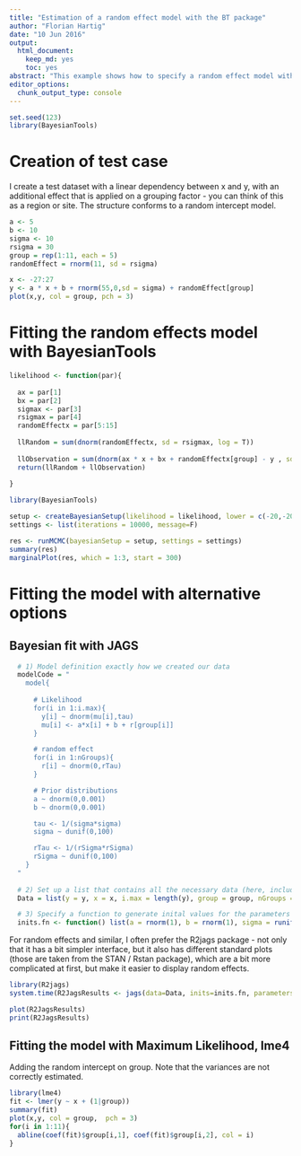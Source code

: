 ```yaml
---
title: "Estimation of a random effect model with the BT package"
author: "Florian Hartig"
date: "10 Jun 2016"
output: 
  html_document:
    keep_md: yes
    toc: yes
abstract: "This example shows how to specify a random effect model with the BT package" 
editor_options: 
  chunk_output_type: console
---
```


```r
set.seed(123)
library(BayesianTools)

```


# Creation of test case

I create a test dataset with a linear dependency between x and y, with an additional effect that is applied on a grouping factor - you can think of this as a region or site. The structure conforms to a random intercept model.

```r
a <- 5
b <- 10
sigma <- 10
rsigma = 30
group = rep(1:11, each = 5)
randomEffect = rnorm(11, sd = rsigma)

x <- -27:27
y <- a * x + b + rnorm(55,0,sd = sigma) + randomEffect[group]
plot(x,y, col = group, pch = 3)
```

# Fitting the random effects model with BayesianTools 

```r
likelihood <- function(par){
  
  ax = par[1]
  bx = par[2]
  sigmax <- par[3]
  rsigmax = par[4]
  randomEffectx = par[5:15]
  
  llRandom = sum(dnorm(randomEffectx, sd = rsigmax, log = T))
  
  llObservation = sum(dnorm(ax * x + bx + randomEffectx[group] - y , sd = sigmax, log = T))
  return(llRandom + llObservation)
  
}
```


```r
library(BayesianTools)

setup <- createBayesianSetup(likelihood = likelihood, lower = c(-20,-20,0,0,rep(-100,11)), upper = c(20,20,50,100,rep(100,11)))
settings <- list(iterations = 10000, message=F)

res <- runMCMC(bayesianSetup = setup, settings = settings)
summary(res)
marginalPlot(res, which = 1:3, start = 300)

```


# Fitting the model with alternative options

## Bayesian fit with JAGS

```r
  # 1) Model definition exactly how we created our data 
  modelCode = "
    model{
      
      # Likelihood
      for(i in 1:i.max){
        y[i] ~ dnorm(mu[i],tau)
        mu[i] <- a*x[i] + b + r[group[i]]
      }

      # random effect
      for(i in 1:nGroups){
        r[i] ~ dnorm(0,rTau)
      }

      # Prior distributions
      a ~ dnorm(0,0.001)
      b ~ dnorm(0,0.001)

      tau <- 1/(sigma*sigma)
      sigma ~ dunif(0,100)

      rTau <- 1/(rSigma*rSigma)
      rSigma ~ dunif(0,100)
    }
  "
  
  # 2) Set up a list that contains all the necessary data (here, including parameters of the prior distribution)
  Data = list(y = y, x = x, i.max = length(y), group = group, nGroups = 11)

  # 3) Specify a function to generate inital values for the parameters
  inits.fn <- function() list(a = rnorm(1), b = rnorm(1), sigma = runif(1,1,100), rSigma = runif(1,1,100))

```


For random effects and similar, I often prefer the R2jags package - not only that it has a bit simpler interface, but it also has different standard plots (those are taken from the STAN / Rstan package), which are a bit more complicated at first, but make it easier to display random effects. 

```r
library(R2jags)
system.time(R2JagsResults <- jags(data=Data, inits=inits.fn, parameters.to.save=c("a","b","sigma", "rSigma", "r"), n.chains=1, n.iter=10000, model.file=textConnection(modelCode)))

plot(R2JagsResults)
print(R2JagsResults)

```


## Fitting the model with Maximum Likelihood, lme4

Adding the random intercept on group. Note that the variances are not correctly estimated. 

```r
library(lme4)
fit <- lmer(y ~ x + (1|group))
summary(fit)
plot(x,y, col = group,  pch = 3)
for(i in 1:11){
  abline(coef(fit)$group[i,1], coef(fit)$group[i,2], col = i)
}

```
